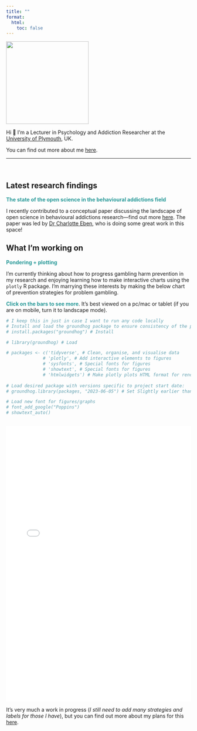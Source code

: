 ```yaml
---
title: ""
format:
  html:
    toc: false
---
```


![](headshot.svg){fig-align="center" width="225"}

::: {.text .padding .fade-in}
Hi 👋 I'm a Lecturer in Psychology and Addiction Researcher at the [University of Plymouth](https://www.plymouth.ac.uk/staff/rob-heirene), UK.

You can find out more about me [here](https://robheirene.netlify.app/about.html).
:::

------------------------------------------------------------------------

<br>

::: fade-in
## Latest research findings

[The state of the open science in the behavioural addictions field]{style="color: #289998; font-weight: bold;"}

I recently contributed to a conceptual paper discussing the landscape of open science in behavioural addictions research---find out more [here](https://robheirene.netlify.app/publication/2023-open-science-landscape-eben-heirene/). The paper was led by [Dr Charlotte Eben](https://twitter.com/CharlotteEben), who is doing some great work in this space!

## What I'm working on

[Pondering + plotting]{style="color: #289998; font-weight: bold;"}

I'm currently thinking about how to progress gambling harm prevention in my research and enjoying learning how to make interactive charts using the `plotly` R package. I'm marrying these interests by making the below chart of prevention strategies for problem gambling.

[**Click on the bars to see more**]{style="color: #289998; font-weight: bold;"}. It's best viewed on a pc/mac or tablet (if you are on mobile, turn it to landscape mode).
:::

```r
# I keep this in just in case I want to run any code locally
# Install and load the groundhog package to ensure consistency of the package versions used here:
# install.packages("groundhog") # Install

# library(groundhog) # Load

# packages <- c('tidyverse', # Clean, organise, and visualise data
              # 'plotly', # Add interactive elements to figures
              # 'sysfonts', # Special fonts for figures
              # 'showtext', # Special fonts for figures
              # 'htmlwidgets') # Make plotly plots HTML format for rendering in Quarto
              
# Load desired package with versions specific to project start date:
# groundhog.library(packages, "2023-06-05") # Set Slightly earlier than start date as some of the plotly dependency packages wouldn't load properly with date as 07/07/2023

# Load new font for figures/graphs
# font_add_google("Poppins")
# showtext_auto()
```

```r

```

```{=html}
<iframe src="posts/2023-gambling-harms-chart/sunburst_fig.html" class="fade-inhtml" width="100%" height="750" style="border:none;"></iframe>
```
::: fade-in
It's very much a work in progress (*I still need to add many strategies and labels for those I have*), but you can find out more about my plans for this [here](https://robheirene.netlify.app/posts/2023-gambling-harms-chart).
:::
